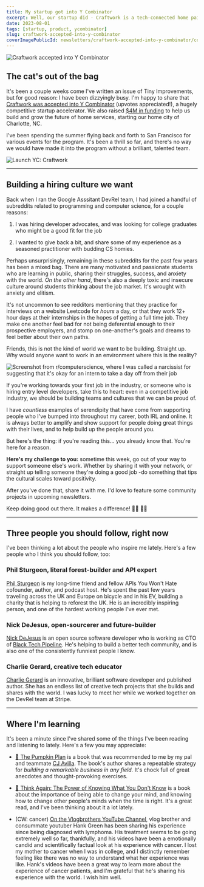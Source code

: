 ```yaml
---
title: My startup got into Y Combinator
excerpt: Well, our startup did - Craftwork is a tech-connected home painting company that is making it easier for homeowners to get their homes painted.
date: 2023-08-01
tags: [startup, product, ycombinator]
slug: craftwork-accepted-into-y-combinator
coverImagePublicId: newsletters/craftwork-accepted-into-y-combinator/cover
---
```


<Image
  publicId="newsletters/craftwork-accepted-into-y-combinator/cover"
  alt="Craftwork accepted into Y Combinator"
/>

## The cat's out of the bag

It's been a couple weeks come I've written an issue of Tiny Improvements, but for good reason: I have been dizzyingly busy. I'm happy to share that [Craftwork was accepted into Y Combinator](https://www.ycombinator.com/launches/J1U-craftwork-the-easy-way-to-paint-your-home) (upvotes appreciated!), a hugely competitive startup accelerator. We also raised [$4M in funding](https://charlotte.axios.com/334157/charlotte-tech-startup-at-y-combinator-raises-4-million/) to help us build and grow the future of home services, starting our home city of Charlotte, NC.

I've been spending the summer flying back and forth to San Francisco for various events for the program. It's been a thrill so far, and there's no way we would have made it into the program without a brilliant, talented team.

<Image
  publicId="newsletters/craftwork-accepted-into-y-combinator/launch-yc"
  alt="Launch YC: Craftwork"
  caption="Craftwork's launch post on Y Combinator's website"
/>

---

## Building a hiring culture we want

Back when I ran the Google Asssitant DevRel team, I had joined a handful of subreddits related to programming and computer science, for a couple reasons:

1. I was hiring developer advocates, and was looking for college graduates who might be a good fit for the job

2. I wanted to give back a bit, and share some of my experience as a seasoned practitioner with budding CS homies.

Perhaps unsurprisingly, remaining in these subreddits for the past few years has been a mixed bag. There are many motivated and passionate students who are learning in public, sharing their struggles, success, and anxiety with the world. _On the other hand_, there's also a deeply toxic and insecure culture around students thinking about the job market. It's wrought with anxiety and elitism.

It's not uncommon to see redditors mentioning that they practice for interviews on a website Leetcode for _hours_ a day, or that they work 12+ hour days at their internships in the hopes of getting a full time job. They make one another feel bad for not being deferential enough to their prospective employers, and stomp on one-another's goals and dreams to feel better about their own paths.

Friends, this is not the kind of world we want to be building. Straight up. Why would anyone want to work in an environment where this is the reality?

<Image
  publicId="newsletters/craftwork-accepted-into-y-combinator/reddit"
  alt="Screenshot from r/computerscience, where I was called a narcissist for suggesting that it's okay for an intern to take a day off from their job"
  caption="The one where I was called a narcissist for suggesting it's okay for an intern to take a day off. Is it petty to write an entire newsletter about this? Maybe. But I'm just a simple narcissist..."
/>

If you're working towards your first job in the industry, or someone who is hiring entry level developers, take this to heart: even in a competitive job industry, we should be building teams and cultures that we can be proud of.

I have _countless_ examples of serendipity that have come from supporting people who I've bumped into throughout my career, both IRL and online. It is always better to amplify and show support for people doing great things with their lives, and to help build up the people around you.

But here's the thing: if you're reading this... you already know that. You're here for a reason.

**Here's my challenge to you:** sometime this week, go out of your way to support someone else's work. Whether by sharing it with your network, or straight up telling someone they're doing a good job -do something that tips the cultural scales toward positivity.

After you've done that, share it with me. I'd love to feature some community projects in upcoming newsletters.

Keep doing good out there. It makes a difference! 🤜🏼 🤛🏻

---

## Three people you should follow, right now

I've been thinking a lot about the people who inspire me lately. Here's a few people who I think you should follow, too:

### Phil Sturgeon, literal forest-builder and API expert

[Phil Sturgeon](https://hachyderm.io/@Philsturgeon@mastodon.green) is my long-time friend and fellow APIs You Won't Hate cofounder, author, and podcast host. He's spent the past few years traveling across the UK and Europe on bicycle and in his EV, building a charity that is helping to reforest the UK. He is an incredibly inspiring person, and one of the hardest working people I've ever met.

### Nick DeJesus, open-sourcerer and future-builder

[Nick DeJesus](https://twitter.com/Dayhaysoos) is an open source software developer who is working as CTO of [Black Tech Pipeline](https://blacktechpipeline.com/). He's helping to build a better tech community, and is also one of the consistently funniest people I know.

### Charlie Gerard, creative tech educator

[Charlie Gerard](https://twitter.com/devdevcharlie) is an innovative, brilliant software developer and published author. She has an endless list of creative tech projects that she builds and shares with the world. I was lucky to meet her while we worked together on the DevRel team at Stripe.

---

## Where I'm learning

It's been a minute since I've shared some of the things I've been reading and listening to lately. Here's a few you may appreciate:

- [🎃 The Pumpkin Plan](https://amzn.to/44S6Eh2) is a book that was recommended to me by my pal and teammate [CJ Avilla](https://www.cjav.dev/). The book's author shares a repeatable strategy for _building a remarkable business in any field._ It's chock full of great anecdotes and thought-provoking exercises.

- [🧐 Think Again: The Power of Knowing What You Don't Know](https://amzn.to/3Oj4pw1) is a book about the importance of being able to change your mind, and knowing how to change other people's minds when the time is right. It's a great read, and I've been thinking about it a lot lately.

- (CW: cancer) [On the Vlogbrothers YouTube Channel](https://www.youtube.com/watch?v=x6a4hMyiwBo), vlog brother and consummate youtuber Hank Green has been sharing his experience since being diagnosed with lymphoma. His treatment seems to be going extremely well so far, thankfully, and his videos have been a emotionally candid and scientifically factual look at his experience with cancer. I lost my mother to cancer when I was in college, and I distinctly remember feeling like there was no way to understand what her experience was like. Hank's videos have been a great way to learn more about the experience of cancer patients, and I'm grateful that he's sharing his experience with the world. I wish him well.
